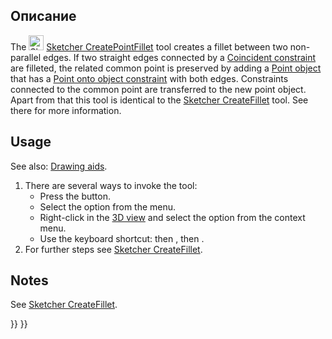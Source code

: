 <languages/>

<div class="mw-translate-fuzzy">
{{Docnav/ru
|[[Sketcher_CreateFillet/ru|Скругление]]
|[[Sketcher_Trimming/ru|Обрезать линию]]
|[[Sketcher_Workbench/ru|Верстак Sketcher]]
|IconL=Sketcher_CreateFillet.svg
|IconR=Sketcher_Trimming.svg
|IconC=Workbench_Sketcher.svg
}}
</div>

{{VeryImportantMessage|This tool is obsolete, it is not available in {{VersionPlus|1.0}}. Use [[Sketcher_CreateFillet|Sketcher CreateFillet]] instead.}}

{{GuiCommand/ru
|Name/ru=Скругление с сохранением точки пересечения
|Name=Sketcher_CreatePointFillet
|MenuLocation=Sketch → Геометрия эскиза → Создать скругление с сохранением точки пересечения
|Workbenches=[[Sketcher_Workbench/ru|Sketcher]]
|Shortcut={{KEY|G}} {{KEY|F}} {{KEY|P}}
|Version=0.19
|SeeAlso=[[Sketcher_CreateFillet/ru|Создать скругление]]
}}

<span id="Description"></span>
==Описание==

The [[Image:Sketcher_CreatePointFillet.svg|24px]] [[Sketcher_CreatePointFillet|Sketcher CreatePointFillet]] tool creates a fillet between two non-parallel edges. If two straight edges connected by a [[Sketcher_ConstrainCoincident|Coincident constraint]] are filleted, the related common point is preserved by adding a [[Sketcher_CreatePoint|Point object]] that has a [[Sketcher_ConstrainPointOnObject|Point onto object constraint]] with both edges. Constraints connected to the common point are transferred to the new point object. Apart from that this tool is identical to the [[Sketcher_CreateFillet|Sketcher CreateFillet]] tool. See there for more information.

==Usage==

See also: [[Sketcher_Workbench#Drawing_aids|Drawing aids]].

# There are several ways to invoke the tool:
#* Press the {{Button|[[Image:Sketcher_CreatePointFillet.svg|16px]] [[Sketcher_CreatePointFillet|Corner-preserving sketch fillet]]}} button.
#* Select the {{MenuCommand|Sketcher → Sketcher geometries → [[Image:Sketcher_CreatePointFillet.svg|16px]] Create corner-preserving fillet}} option from the menu.
#* Right-click in the [[3D_view|3D view]] and select the {{MenuCommand|[[Image:Sketcher_CreatePointFillet.svg|16px]] Create corner-preserving fillet}} option from the context menu.
#* Use the keyboard shortcut: {{KEY|G}} then {{KEY|F}}, then {{KEY|P}}.
# For further steps see [[Sketcher_CreateFillet#Usage|Sketcher CreateFillet]].

==Notes==

See [[Sketcher_CreateFillet#Notes|Sketcher CreateFillet]].


<div class="mw-translate-fuzzy">
{{Docnav/ru
|[[Sketcher_CreateFillet/ru|Скругление]]
|[[Sketcher_Trimming/ru|Обрезать линию]]
|[[Sketcher_Workbench/ru|Верстак Sketcher]]
|IconL=Sketcher_CreateFillet.svg
|IconR=Sketcher_Trimming.svg
|IconC=Workbench_Sketcher.svg
}}
</div>

{{Sketcher_Tools_navi{{#translation:}}}}
{{Userdocnavi{{#translation:}}}}